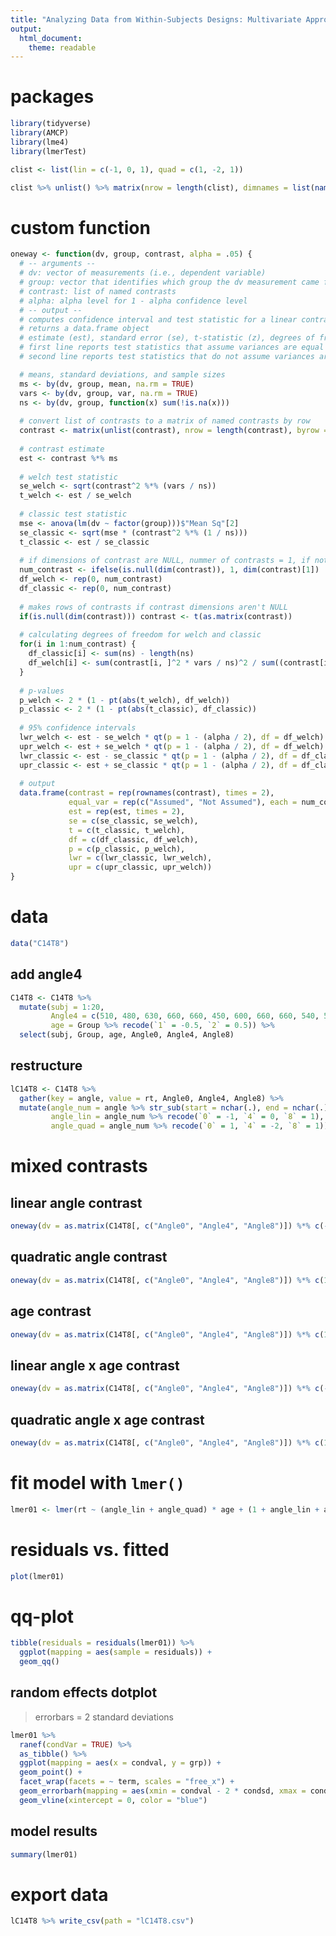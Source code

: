 ```yaml
---
title: "Analyzing Data from Within-Subjects Designs: Multivariate Approach vs. Linear Mixed Models Approach"
output: 
  html_document: 
    theme: readable
---
```


# packages

```r

library(tidyverse)
library(AMCP)
library(lme4)
library(lmerTest)

clist <- list(lin = c(-1, 0, 1), quad = c(1, -2, 1))

clist %>% unlist() %>% matrix(nrow = length(clist), dimnames = list(names(clist), NULL))

```

# custom function

```r

oneway <- function(dv, group, contrast, alpha = .05) {
  # -- arguments --
  # dv: vector of measurements (i.e., dependent variable)
  # group: vector that identifies which group the dv measurement came from
  # contrast: list of named contrasts
  # alpha: alpha level for 1 - alpha confidence level
  # -- output --
  # computes confidence interval and test statistic for a linear contrast of population means in a between-subjects design
  # returns a data.frame object
  # estimate (est), standard error (se), t-statistic (z), degrees of freedom (df), two-tailed p-value (p), and lower (lwr) and upper (upr) confidence limits at requested 1 - alpha confidence level
  # first line reports test statistics that assume variances are equal
  # second line reports test statistics that do not assume variances are equal

  # means, standard deviations, and sample sizes
  ms <- by(dv, group, mean, na.rm = TRUE)
  vars <- by(dv, group, var, na.rm = TRUE)
  ns <- by(dv, group, function(x) sum(!is.na(x)))
  
  # convert list of contrasts to a matrix of named contrasts by row
  contrast <- matrix(unlist(contrast), nrow = length(contrast), byrow = TRUE, dimnames = list(names(contrast), NULL))
  
  # contrast estimate
  est <- contrast %*% ms
  
  # welch test statistic
  se_welch <- sqrt(contrast^2 %*% (vars / ns))
  t_welch <- est / se_welch
  
  # classic test statistic
  mse <- anova(lm(dv ~ factor(group)))$"Mean Sq"[2]
  se_classic <- sqrt(mse * (contrast^2 %*% (1 / ns)))
  t_classic <- est / se_classic
  
  # if dimensions of contrast are NULL, nummer of contrasts = 1, if not, nummer of contrasts = dimensions of contrast
  num_contrast <- ifelse(is.null(dim(contrast)), 1, dim(contrast)[1])
  df_welch <- rep(0, num_contrast)
  df_classic <- rep(0, num_contrast)
  
  # makes rows of contrasts if contrast dimensions aren't NULL
  if(is.null(dim(contrast))) contrast <- t(as.matrix(contrast))
  
  # calculating degrees of freedom for welch and classic
  for(i in 1:num_contrast) {
    df_classic[i] <- sum(ns) - length(ns)
    df_welch[i] <- sum(contrast[i, ]^2 * vars / ns)^2 / sum((contrast[i, ]^2 * vars / ns)^2 / (ns - 1))
  }
  
  # p-values
  p_welch <- 2 * (1 - pt(abs(t_welch), df_welch))
  p_classic <- 2 * (1 - pt(abs(t_classic), df_classic))
  
  # 95% confidence intervals
  lwr_welch <- est - se_welch * qt(p = 1 - (alpha / 2), df = df_welch)
  upr_welch <- est + se_welch * qt(p = 1 - (alpha / 2), df = df_welch)
  lwr_classic <- est - se_classic * qt(p = 1 - (alpha / 2), df = df_classic)
  upr_classic <- est + se_classic * qt(p = 1 - (alpha / 2), df = df_classic)
  
  # output
  data.frame(contrast = rep(rownames(contrast), times = 2),
             equal_var = rep(c("Assumed", "Not Assumed"), each = num_contrast),
             est = rep(est, times = 2),
             se = c(se_classic, se_welch),
             t = c(t_classic, t_welch),
             df = c(df_classic, df_welch),
             p = c(p_classic, p_welch),
             lwr = c(lwr_classic, lwr_welch),
             upr = c(upr_classic, upr_welch))
}

```

# data

```r

data("C14T8")

```

## add angle4

```r

C14T8 <- C14T8 %>%
  mutate(subj = 1:20,
         Angle4 = c(510, 480, 630, 660, 660, 450, 600, 660, 660, 540, 570, 720, 540, 660, 570, 780, 690, 570, 750, 690),
         age = Group %>% recode(`1` = -0.5, `2` = 0.5)) %>% 
  select(subj, Group, age, Angle0, Angle4, Angle8)

```

## restructure

```r

lC14T8 <- C14T8 %>%
  gather(key = angle, value = rt, Angle0, Angle4, Angle8) %>%
  mutate(angle_num = angle %>% str_sub(start = nchar(.), end = nchar(.)) %>% parse_number(),
         angle_lin = angle_num %>% recode(`0` = -1, `4` = 0, `8` = 1),
         angle_quad = angle_num %>% recode(`0` = 1, `4` = -2, `8` = 1))

```

# mixed contrasts

## linear angle contrast

```r

oneway(dv = as.matrix(C14T8[, c("Angle0", "Angle4", "Angle8")]) %*% c(-1, 0, 1) %>% parse_number(), group = C14T8$Group, contrast = list(age = c(-0.5, 0.5)))

```

## quadratic angle contrast

```r

oneway(dv = as.matrix(C14T8[, c("Angle0", "Angle4", "Angle8")]) %*% c(1, -2, 1) %>% parse_number(), group = C14T8$Group, contrast = list(age = c(-0.5, 0.5)))

```

## age contrast

```r

oneway(dv = as.matrix(C14T8[, c("Angle0", "Angle4", "Angle8")]) %*% c(1, 1, 1) %>% parse_number(), group = C14T8$Group, contrast = list(age = c(-0.5, 0.5)))

```

## linear angle x age contrast

```r

oneway(dv = as.matrix(C14T8[, c("Angle0", "Angle4", "Angle8")]) %*% c(-1, 0, 1) %>% parse_number(), group = C14T8$Group, contrast = list(age = c(-0.5, 0.5)))

```

## quadratic angle x age contrast

```r

oneway(dv = as.matrix(C14T8[, c("Angle0", "Angle4", "Angle8")]) %*% c(1, -2, 1) %>% parse_number(), group = C14T8$Group, contrast = list(age = c(-0.5, 0.5)))

```

# fit model with `lmer()`

```r

lmer01 <- lmer(rt ~ (angle_lin + angle_quad) * age + (1 + angle_lin + angle_quad | subj), data = lC14T8, REML = TRUE, control = lmerControl(check.nobs.vs.nRE = "ignore", check.nobs.vs.nlev = "ignore"))

```

# residuals vs. fitted

```r

plot(lmer01)

```

# qq-plot

```r

tibble(residuals = residuals(lmer01)) %>% 
  ggplot(mapping = aes(sample = residuals)) +
  geom_qq()

```

## random effects dotplot
> errorbars = 2 standard deviations

```r

lmer01 %>%
  ranef(condVar = TRUE) %>%
  as_tibble() %>% 
  ggplot(mapping = aes(x = condval, y = grp)) +
  geom_point() +
  facet_wrap(facets = ~ term, scales = "free_x") +
  geom_errorbarh(mapping = aes(xmin = condval - 2 * condsd, xmax = condval + 2 * condsd), height = 0) +
  geom_vline(xintercept = 0, color = "blue")

```

## model results

```r

summary(lmer01)

```

# export data

```r

lC14T8 %>% write_csv(path = "lC14T8.csv")

```
